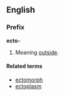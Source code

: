 ==English==
===Prefix===
'''ecto-'''

#Meaning [[outside]].

====Related terms====
*[[ectomorph]]
*[[ectoplasm]]